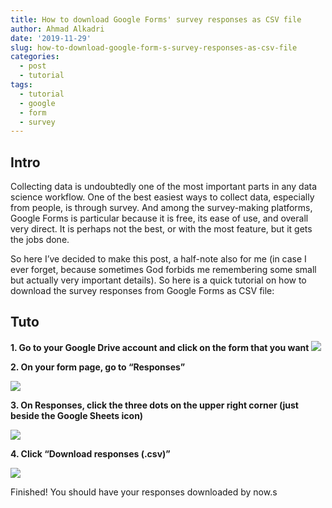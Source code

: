 ```yaml
---
title: How to download Google Forms' survey responses as CSV file
author: Ahmad Alkadri
date: '2019-11-29'
slug: how-to-download-google-form-s-survey-responses-as-csv-file
categories:
  - post
  - tutorial
tags:
  - tutorial
  - google
  - form
  - survey
---
```


## Intro

Collecting data is undoubtedly one of the most important parts in any data science workflow. 
One of the best easiest ways to collect data, especially from people, is through survey. 
And among the survey-making platforms, Google Forms is particular because it is free, its 
ease of use, and overall very direct. It is perhaps not the best, or with the most feature, but 
it gets the jobs done.

So here I've decided to make this post, a half-note also for me (in case I ever forget, because 
sometimes God forbids me remembering some small but actually very important details). So here is 
a quick tutorial on how to download the survey responses from Google Forms as CSV file:

## Tuto

**1. Go to your Google Drive account and click on the form that you want**
![](/posts/2019-11-29-how-to-download-google-form-s-survey-responses-as-csv-file_files/img1.png)

**2. On your form page, go to "Responses"**

![](/posts/2019-11-29-how-to-download-google-form-s-survey-responses-as-csv-file_files/img2.png)

**3. On Responses, click the three dots on the upper right corner (just beside the Google Sheets icon)**

![](/posts/2019-11-29-how-to-download-google-form-s-survey-responses-as-csv-file_files/img3.png)

**4. Click "Download responses (.csv)"**

![](/posts/2019-11-29-how-to-download-google-form-s-survey-responses-as-csv-file_files/img4.png)

Finished! You should have your responses downloaded by now.s